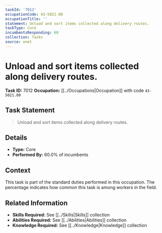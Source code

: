 ```yaml
---
taskId: '7012'
occupationCode: 43-5021.00
occupationTitle: ''
statement: Unload and sort items collected along delivery routes.
taskType: Core
incumbentsResponding: 60
collection: Tasks
source: onet
---
```

# Unload and sort items collected along delivery routes.

**Task ID:** 7012
**Occupation:** [[../Occupations|Occupation]] with code `43-5021.00`

## Task Statement

> Unload and sort items collected along delivery routes.

## Details

- **Type:** Core
- **Performed By:** 60.0% of incumbents

## Context

This task is part of the standard duties performed in this occupation. The percentage indicates how common this task is among workers in the field.

## Related Information

- **Skills Required:** See [[../Skills|Skills]] collection
- **Abilities Required:** See [[../Abilities|Abilities]] collection
- **Knowledge Required:** See [[../Knowledge|Knowledge]] collection
